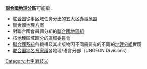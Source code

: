 '''[[聯合國地理分區|聯合國地理分區]]'''可能指：
* [[联合国|联合国]]從事区域任务分出的五大区[[联合国#办事范围|办事范围]]
* [[聯合國地理方案|聯合國地理方案]]
* 對聯合國會員國分組的[[聯合國地區組|聯合國地區組]]
* 按地理區域區分的[[联合国#區域委員會|區域委員會]]
* [[聯合國系統|聯合國系統]]各機構及其出版物因不同需要有的不同的[[聯合國地理分組|地理分組]]實踐
* [[联合国地名专家组|联合国地名专家组]]各地理/语言分部（UNGEGN Divisions）
{{disambig}}

[[Category:七字消歧义|Category:七字消歧义]]